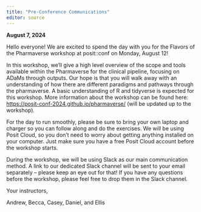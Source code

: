 ```yaml
---
title: "Pre-Conference Communications"
editor: source
---
```


**August 7, 2024**

Hello everyone! We are excited to spend the day with you for the Flavors of the Pharmaverse workshop at posit::conf on Monday, August 12!

In this workshop, we’ll give a high level overview of the scope and tools available within the Pharmaverse for the clinical pipeline, focusing on ADaMs through outputs. Our hope is that you will walk away with an understanding of how there are different paradigms and pathways through the pharmaverse. A basic understanding of R and tidyverse is expected for this workshop. More information about the workshop can be found here: [https://posit-conf-2024.github.io/pharmaverse/](https://posit-conf-2024.github.io/pharmaverse/) (will be updated up to the workshop).

For the day to run smoothly, please be sure to bring your own laptop and charger so you can follow along and do the exercises. We will be using Posit Cloud, so you don’t need to worry about getting anything installed on your computer. Just make sure you have a free Posit Cloud account before the workshop starts.

During the workshop, we will be using Slack as our main communication method. A link to our dedicated Slack channel will be sent to your email separately – please keep an eye out for that! If you have any questions before the workshop, please feel free to drop them in the Slack channel.

Your instructors,

Andrew, Becca, Casey, Daniel, and Ellis